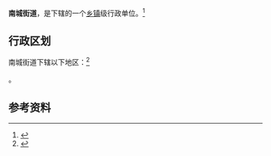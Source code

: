 {{中国乡级行政区|51/05/02/001/000}}

'''南城街道'''，是{{PRC admin/fullname|51/05/02/001/000|3}}下辖的一个[[乡镇|乡镇]]级行政单位。<ref>{{PRC admin/ref sgc|{{PRC admin/parent|51/05/02/001/000}}}}</ref>

== 行政区划 ==

南城街道下辖以下地区：<ref>{{PRC admin/ref sgc|51/05/02/001/000}}</ref>

{{PRC admin/children|51/05/02/001/000}}。

== 参考资料 ==

{{reflist}}

{{行政区划小作品}}
{{PRC admin/navcat|51/05/02/001/000}}